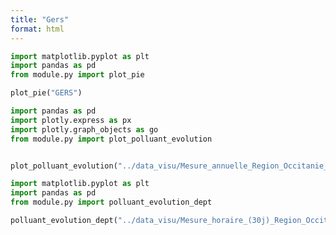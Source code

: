 ```yaml
---
title: "Gers"
format: html
---
```


```python
import matplotlib.pyplot as plt
import pandas as pd
from module.py import plot_pie

plot_pie("GERS")
```


```python
import pandas as pd
import plotly.express as px
import plotly.graph_objects as go
from module.py import plot_polluant_evolution


plot_polluant_evolution("../data_visu/Mesure_annuelle_Region_Occitanie_Polluants_Principaux.csv","GERS",['NO2', 'PM2.5', 'PM10', 'NOX', 'NO'])
```


```python
import matplotlib.pyplot as plt
import pandas as pd
from module.py import polluant_evolution_dept

polluant_evolution_dept("../data_visu/Mesure_horaire_(30j)_Region_Occitanie_Polluants_Reglementaires.csv",['NO2', 'PM2.5', 'PM10', 'NOX', 'NO'],"GERS")
```
